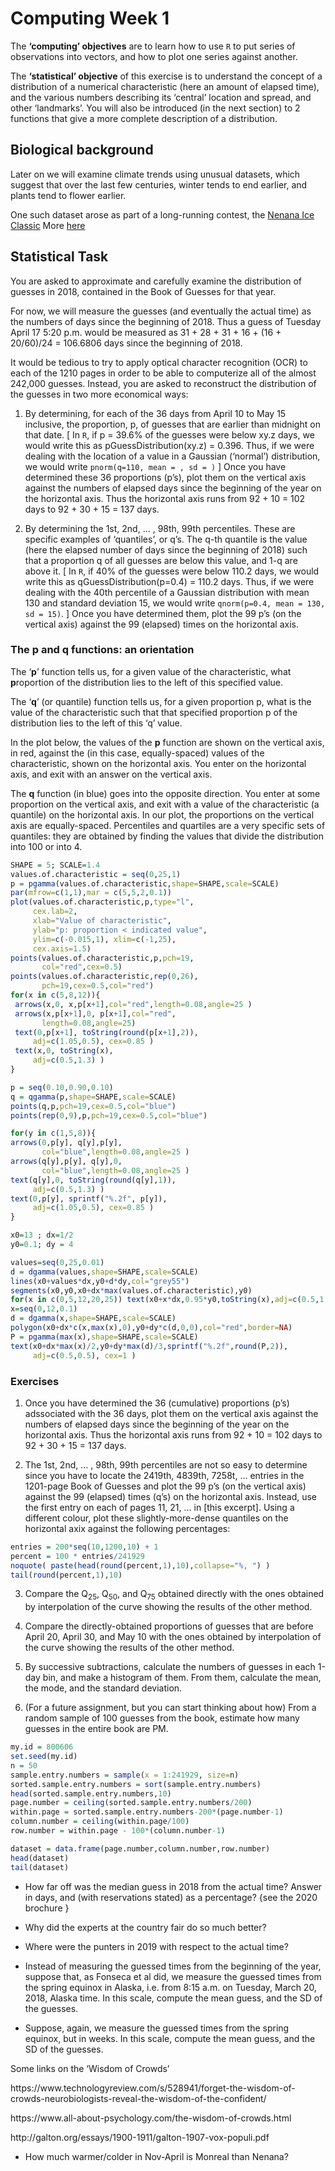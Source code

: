 # Computing Week 1 {#computing01}

The **'computing' objectives** are to learn how to use `R` to put series of observations into vectors, and how to plot one series against another.

The **'statistical' objective** of this exercise is to understand the concept of a distribution of a numerical characteristic (here an amount of elapsed time), and the various numbers describing its 'central' location and spread, and other 'landmarks'. You will also be introduced (in the next section) to 2 functions that give a more complete description of a distribution.

## Biological background

Later on we will examine climate trends using unusual datasets, which suggest that over the last few centuries, winter tends to end earlier, and plants tend to flower earlier.

One such dataset arose as part of a long-running contest, the [Nenana Ice Classic](http://www.nenanaakiceclassic.com)
More [here](http://www.john-daly.com/nenana.htm)

## Statistical Task

You are asked to approximate and carefully examine the distribution of guesses in 2018, contained in the Book of Guesses for that year. 

For now, we will measure the guesses (and eventually the actual time) as the numbers of days since the beginning of 2018. Thus a guess of Tuesday April 17 5:20 p.m. would be measured as 31 + 28 + 31 + 16 + (16 + 20/60)/24 = 106.6806 days since the beginning of 2018.

It would be tedious to try to apply optical character recognition (OCR) to each of the  1210 pages in order to be able to computerize all of the almost 242,000 guesses. Instead, you are asked to reconstruct the distribution of the guesses in two more economical ways: 

1. By determining, for  each  of the 36 days from April 10 to May 15 inclusive, the proportion, p, of guesses that are earlier than midnight on that date. [ In `R`, if p = 39.6% of the guesses were below xy.z days, we would write this as pGuessDistribution(xy.z) = 0.396. Thus, if we were dealing with the location  of a  value in a Gaussian ('normal') distribution, we would write `pnorm(q=110, mean = , sd = )` ] Once you have determined these 36 proportions (p's), plot them on the vertical axis against the numbers of elapsed days since the beginning of the year on the horizontal axis. Thus the horizontal axis runs from 92 + 10 = 102 days to 92 + 30 + 15 = 137 days.

2. By determining the 1st, 2nd, ... , 98th, 99th percentiles. These are specific examples of 'quantiles', or q's. The q-th quantile is the value (here the elapsed number of days since the beginning of 2018) such that a proportion q of all guesses are below this value, and 1-q are above it. [ In `R`, if 40% of the guesses were below 110.2 days, we would write this as qGuessDistribution(p=0.4) = 110.2 days. Thus, if we were dealing with the 40th percentile of a  Gaussian distribution with mean 130 and standard deviation 15, we would write `qnorm(p=0.4, mean = 130, sd = 15)`. ] Once you have determined them, plot the 99 p's (on the vertical axis) against the 99 (elapsed) times on the horizontal axis.

### The p and q functions: an orientation

The '**p**' function  tells us, for a given value of the characteristic, what **p**roportion of the distribution lies to the left of this specified value.

The '**q**' (or quantile) function  tells us, for a given proportion p, what is the value of the characteristic such that that specified proportion p of the distribution lies to the left of this 'q' value.

In the plot below, the values of the **p** function are shown on the vertical axis, in red, against the (in this case, equally-spaced) values of the characteristic, shown on the horizontal axis. You enter on the horizontal axis, and exit with an answer on the vertical axis.

The **q** function (in blue) goes into the opposite direction. You enter at some proportion on the vertical axis, and exit with a value of the characteristic (a quantile) on the horizontal axis. In our plot, the proportions on the vertical axis are  equally-spaced. Percentiles and quartiles are a very specific sets of quantiles: they are obtained by finding the values that divide the distribution into 100 or into 4.  

```r

SHAPE = 5; SCALE=1.4
values.of.characteristic = seq(0,25,1)
p = pgamma(values.of.characteristic,shape=SHAPE,scale=SCALE)
par(mfrow=c(1,1),mar = c(5,5,2,0.1))
plot(values.of.characteristic,p,type="l",
     cex.lab=2,
     xlab="Value of characteristic",
     ylab="p: proportion < indicated value",
     ylim=c(-0.015,1), xlim=c(-1,25),
     cex.axis=1.5)
points(values.of.characteristic,p,pch=19,
       col="red",cex=0.5)
points(values.of.characteristic,rep(0,26),
       pch=19,cex=0.5,col="red")
for(x in c(5,8,12)){
 arrows(x,0, x,p[x+1],col="red",length=0.08,angle=25 )
 arrows(x,p[x+1],0, p[x+1],col="red",
       length=0.08,angle=25)
 text(0,p[x+1], toString(round(p[x+1],2)),
     adj=c(1.05,0.5), cex=0.85 )
 text(x,0, toString(x),
     adj=c(0.5,1.3) )
}

p = seq(0.10,0.90,0.10) 
q = qgamma(p,shape=SHAPE,scale=SCALE)
points(q,p,pch=19,cex=0.5,col="blue")
points(rep(0,9),p,pch=19,cex=0.5,col="blue")

for(y in c(1,5,8)){
arrows(0,p[y], q[y],p[y],
       col="blue",length=0.08,angle=25 )
arrows(q[y],p[y], q[y],0,  
       col="blue",length=0.08,angle=25 )
text(q[y],0, toString(round(q[y],1)),
     adj=c(0.5,1.3) )
text(0,p[y], sprintf("%.2f", p[y]),
     adj=c(1.05,0.5), cex=0.85 )
}

x0=13 ; dx=1/2
y0=0.1; dy = 4

values=seq(0,25,0.01)
d = dgamma(values,shape=SHAPE,scale=SCALE)
lines(x0+values*dx,y0+d*dy,col="grey55")
segments(x0,y0,x0+dx*max(values.of.characteristic),y0)
for(x in c(0,5,12,20,25)) text(x0+x*dx,0.95*y0,toString(x),adj=c(0.5,1.1))
x=seq(0,12,0.1)
d = dgamma(x,shape=SHAPE,scale=SCALE)
polygon(x0+dx*c(x,max(x),0),y0+dy*c(d,0,0),col="red",border=NA)
P = pgamma(max(x),shape=SHAPE,scale=SCALE)
text(x0+dx*max(x)/2,y0+dy*max(d)/3,sprintf("%.2f",round(P,2)),
     adj=c(0.5,0.5), cex=1 )

```

### Exercises

1. Once you have determined the 36 (cumulative) proportions (p's) adssociated with the 36 days, plot them on the vertical axis against the numbers of elapsed days since the beginning of the year on the horizontal axis. Thus the horizontal axis runs from 92 + 10 = 102 days to 92 + 30 + 15 = 137 days.

2. The 1st, 2nd, ... , 98th, 99th percentiles are not so easy to determine since you  have  to locate the 2419th, 4839th, 7258t, ... entries in the 1201-page Book of Guesses and  plot the 99 p's (on the vertical axis) against the 99 (elapsed) times (q's) on the horizontal axis.  Instead, use the first entry on each of pages 11, 21, ... in [this excerpt]. Using a different colour, plot these  slightly-more-dense quantiles on the horizontal axix against the following percentages:

```r

entries = 200*seq(10,1200,10) + 1
percent = 100 * entries/241929
noquote( paste(head(round(percent,1),10),collapse="%, ") )
tail(round(percent,1),10)
```

3. Compare the Q$_{25}$, Q$_{50}$, and Q$_{75}$ obtained directly with the ones obtained by interpolation of the curve showing the results of the other method.

4. Compare the directly-obtained proportions of guesses that are before April 20, April 30, and May 10  with the ones obtained by interpolation of the curve showing the results of  the other method.

5. By successive subtractions, calculate the numbers of guesses in each 1-day bin, and make a histogram of them. From them, calculate the mean, the mode, and the standard deviation.

6. (For a future assignment, but you can start thinking about how) From a random sample of 100 guesses from the book, estimate how many guesses in the entire book are PM.


```r

my.id = 800606
set.seed(my.id)
n = 50
sample.entry.numbers = sample(x = 1:241929, size=n)
sorted.sample.entry.numbers = sort(sample.entry.numbers)
head(sorted.sample.entry.numbers,10)
page.number = ceiling(sorted.sample.entry.numbers/200)
within.page = sorted.sample.entry.numbers-200*(page.number-1)
column.number = ceiling(within.page/100)
row.number = within.page - 100*(column.number-1)

dataset = data.frame(page.number,column.number,row.number)
head(dataset)
tail(dataset)

```


* How far off was the median guess in 2018 from the actual time? Answer in days, and (with reservations stated) as a percentage? {see the 2020 brochure }

* Why did the experts at the country fair do so much better?

* Where were the punters in 2019 with respect to the actual time?

* Instead of measuring the guessed times from the beginning of the year, suppose that, as Fonseca et al did,  we  measure the guessed times from the spring equinox in Alaska, i.e. from 8:15 a.m. on Tuesday, March 20, 2018, Alaska time. In this scale, compute the mean guess, and the SD of the guesses.

* Suppose, again, we  measure the guessed times from the spring equinox, but in weeks. In this scale, compute the mean guess, and the SD of the guesses.


Some links on the 'Wisdom of Crowds'

https://www.technologyreview.com/s/528941/forget-the-wisdom-of-crowds-neurobiologists-reveal-the-wisdom-of-the-confident/


https://www.all-about-psychology.com/the-wisdom-of-crowds.html


http://galton.org/essays/1900-1911/galton-1907-vox-populi.pdf

* How much warmer/colder in Nov-April is Monreal than Nenana?


